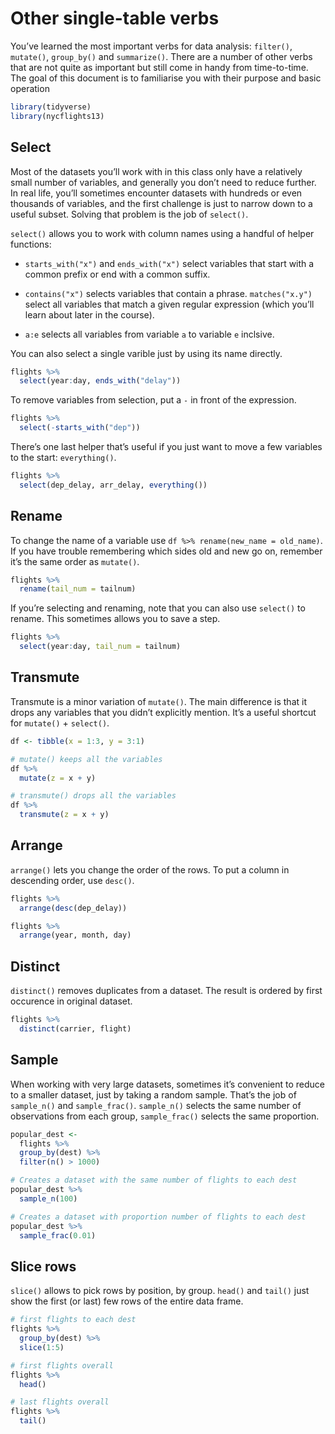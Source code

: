 
# Other single-table verbs

You've learned the most important verbs for data analysis: `filter()`, `mutate()`, `group_by()` and `summarize()`. There are a number of other verbs that are not quite as important but still come in handy from time-to-time. The goal of this document is to familiarise you with their purpose and basic operation

```r
library(tidyverse)
library(nycflights13)
```

## Select

Most of the datasets you'll work with in this class only have a relatively small number of variables, and generally you don't need to reduce further. In real life, you'll sometimes encounter datasets with hundreds or even thousands of variables, and the first challenge is just to narrow down to a useful subset. Solving that problem is the job of `select()`.

`select()` allows you to work with column names using a handful of helper functions:

* `starts_with("x")` and `ends_with("x")` select variables that start with a
  common prefix or end with a common suffix.
  
* `contains("x")` selects variables that contain a phrase. `matches("x.y")`
  select all variables that match a given regular expression (which you'll 
  learn about later in the course).
  
* `a:e` selects all variables from variable `a` to variable `e` inclsive.

You can also select a single varible just by using its name directly.

```r
flights %>% 
  select(year:day, ends_with("delay"))
```

To remove variables from selection, put a `-` in front of the expression.

```r
flights %>% 
  select(-starts_with("dep"))
```

There's one last helper that's useful if you just want to move a few variables to the start: `everything()`.

```r
flights %>% 
  select(dep_delay, arr_delay, everything())
```

## Rename

To change the name of a variable use `df %>% rename(new_name = old_name)`. If you have trouble remembering which sides old and new go on, remember it's the same order as `mutate()`.

```r
flights %>% 
  rename(tail_num = tailnum)
```

If you're selecting and renaming, note that you can also use `select()` to rename. This sometimes allows you to save a step.

```r
flights %>% 
  select(year:day, tail_num = tailnum)
```


## Transmute

Transmute is a minor variation of `mutate()`. The main difference is that it drops any variables that you didn't explicitly mention. It's a useful shortcut for `mutate()` + `select()`.

```r
df <- tibble(x = 1:3, y = 3:1)

# mutate() keeps all the variables
df %>% 
  mutate(z = x + y)

# transmute() drops all the variables
df %>% 
  transmute(z = x + y)
```

## Arrange

`arrange()` lets you change the order of the rows. To put a column in descending order, use `desc()`.

```r
flights %>% 
  arrange(desc(dep_delay))

flights %>% 
  arrange(year, month, day)
```

## Distinct

`distinct()` removes duplicates from a dataset. The result is ordered by first occurence in original dataset.

```r
flights %>% 
  distinct(carrier, flight)
```


## Sample

When working with very large datasets, sometimes it's convenient to reduce to a smaller dataset, just by taking a random sample. That's the job of `sample_n()` and `sample_frac()`. `sample_n()` selects the same number of observations from each group, `sample_frac()` selects the same proportion.

```r
popular_dest <- 
  flights %>%
  group_by(dest) %>%
  filter(n() > 1000)

# Creates a dataset with the same number of flights to each dest
popular_dest %>% 
  sample_n(100)

# Creates a dataset with proportion number of flights to each dest
popular_dest %>% 
  sample_frac(0.01)
```

## Slice rows

`slice()` allows to pick rows by position, by group. `head()` and `tail()` just show the first (or last) few rows of the entire data frame. 

```r
# first flights to each dest
flights %>% 
  group_by(dest) %>%
  slice(1:5)

# first flights overall
flights %>% 
  head()

# last flights overall
flights %>% 
  tail()
```

